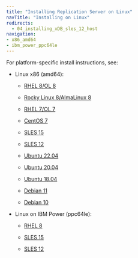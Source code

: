 ```yaml
---
title: "Installing Replication Server on Linux"
navTitle: "Installing on Linux"
redirects:
  - 04_installing_xDB_sles_12_host
navigation:
- x86_amd64
- ibm_power_ppc64le
---
```


<div id="installing_rpm_package" class="registered_link"></div>

For platform-specific install instructions, see:

- Linux x86 (amd64):

  - [RHEL 8/OL 8](x86_amd64/eprs_rhel8_x86)

  - [Rocky Linux 8/AlmaLinux 8](x86_amd64/eprs_other_linux8_x86)
  - [RHEL 7/OL 7](x86_amd64/eprs_rhel7_x86)
  - [CentOS 7](x86_amd64/eprs_centos7_x86)
  - [SLES 15](x86_amd64/eprs_sles15_x86)
  - [SLES 12](x86_amd64/eprs_sles12_x86)
  - [Ubuntu 22.04](x86_amd64/eprs_ubuntu22_x86)
  - [Ubuntu 20.04](x86_amd64/eprs_ubuntu20_x86)
  - [Ubuntu 18.04](x86_amd64/eprs_ubuntu18_x86)
  - [Debian 11](x86_amd64/eprs_deb11_x86)
  - [Debian 10](x86_amd64/eprs_deb10_x86)

- Linux on IBM Power (ppc64le):

  - [RHEL 8](ibm_power_ppc64le/eprs_rhel8_ppcle)
  
  - [SLES 15](ibm_power_ppc64le/eprs_sles15_ppcle)
  - [SLES 12](ibm_power_ppc64le/eprs_sles12_ppcle)

